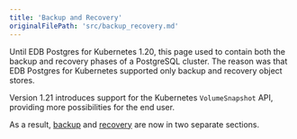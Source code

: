 ```yaml
---
title: 'Backup and Recovery'
originalFilePath: 'src/backup_recovery.md'
---
```


Until EDB Postgres for Kubernetes 1.20, this page used to contain both the backup and
recovery phases of a PostgreSQL cluster. The reason was that EDB Postgres for Kubernetes
supported only backup and recovery object stores.

Version 1.21 introduces support for the Kubernetes `VolumeSnapshot` API,
providing more possibilities for the end user.

As a result, [backup](backup.md) and [recovery](recovery.md) are now in two
separate sections.
